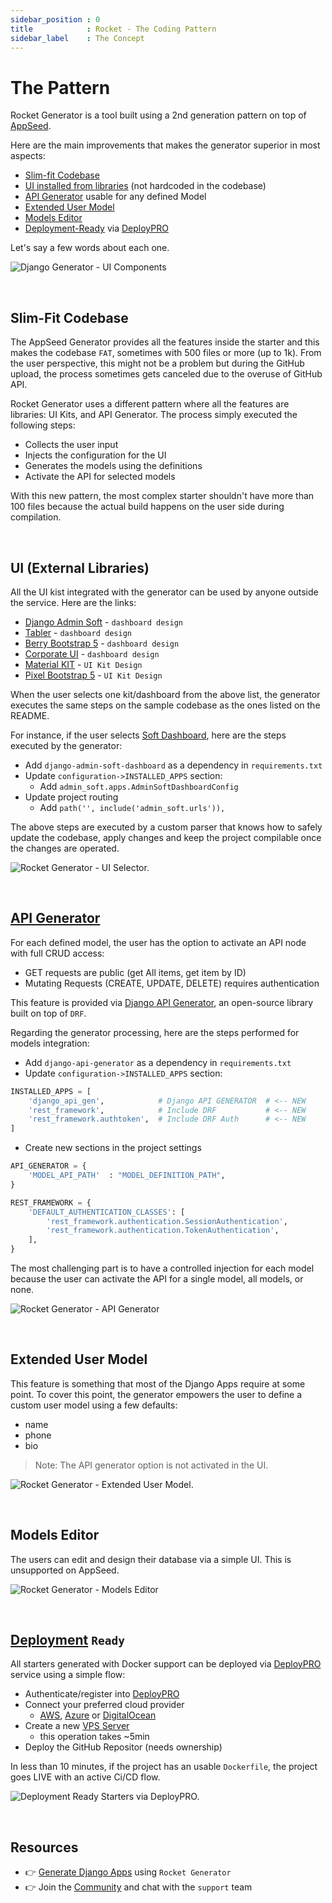 ```yaml
---
sidebar_position : 0
title            : Rocket - The Coding Pattern
sidebar_label    : The Concept
---
```


# The Pattern

Rocket Generator is a tool built using a 2nd generation pattern on top of [AppSeed](https://appseed.us/). 

Here are the main improvements that makes the generator superior in most aspects: 

- [Slim-fit Codebase](#slim-fit-codebase) 
- [UI installed from libraries](#ui-external-libraries) (not hardcoded in the codebase)
- [API Generator](#api-generator) usable for any defined Model 
- [Extended User Model](#extended-user-model)
- [Models Editor](#models-editor) 
- [Deployment-Ready](#deployment-ready) via [DeployPRO](https://deploypro.dev/) 

Let's say a few words about each one. 

![Django Generator - UI Components](https://github-production-user-asset-6210df.s3.amazonaws.com/51070104/263534078-8c39e744-9d9b-4704-8aeb-4ff16a8be082.png)

<br />

## Slim-Fit Codebase 

The AppSeed Generator provides all the features inside the starter and this makes the codebase `FAT`, sometimes with 500 files or more (up to 1k).
From the user perspective, this might not be a problem but during the GitHub upload, the process sometimes gets canceled due to the overuse of GitHub API. 

Rocket Generator uses a different pattern where all the features are libraries: UI Kits, and API Generator. 
The process simply executed the following steps: 

- Collects the user input
- Injects the configuration for the UI
- Generates the models using the definitions
- Activate the API for selected models 

With this new pattern, the most complex starter shouldn't have more than 100 files because the actual build happens on the user side during compilation. 

<br />

## UI (External Libraries)

All the UI kist integrated with the generator can be used by anyone outside the service. Here are the links: 

- [Django Admin Soft](https://github.com/app-generator/django-admin-soft-dashboard) - `dashboard design`
- [Tabler](https://github.com/app-generator/django-admin-tabler) - `dashboard design`
- [Berry Bootstrap 5](https://github.com/app-generator/django-admin-berry) - `dashboard design`
- [Corporate UI](https://github.com/app-generator/django-admin-corporate) - `dashboard design`
- [Material KIT](https://github.com/app-generator/django-theme-material-kit) - `UI Kit Design`
- [Pixel Bootstrap 5](https://github.com/app-generator/django-theme-pixel) - `UI Kit Design` 

When the user selects one kit/dashboard from the above list, the generator executes the same steps on the sample codebase as the ones listed on the README. 

For instance, if the user selects [Soft Dashboard](https://github.com/app-generator/django-admin-soft-dashboard), here are the steps executed by the generator: 

- Add `django-admin-soft-dashboard` as a dependency in `requirements.txt`
- Update `configuration->INSTALLED_APPS` section:
  - Add `admin_soft.apps.AdminSoftDashboardConfig` 
- Update project routing 
  - Add `path('', include('admin_soft.urls')),` 

The above steps are executed by a custom parser that knows how to safely update the codebase, apply changes and keep the project compilable once the changes are operated. 

![Rocket Generator - UI Selector.](https://github-production-user-asset-6210df.s3.amazonaws.com/51070104/263542129-22089eeb-3093-4c61-915a-c2421ecf47c4.png) 

<br />

## [API Generator](https://github.com/app-generator/django-api-generator) 

For each defined model, the user has the option to activate an API node with full CRUD access: 

- GET requests are public (get All items, get item by ID)
- Mutating Requests (CREATE, UPDATE, DELETE) requires authentication 

This feature is provided via [Django API Generator](https://github.com/app-generator/django-api-generator), an open-source library built on top of `DRF`.

Regarding the generator processing, here are the steps performed for models integration:

- Add `django-api-generator` as a dependency in `requirements.txt`
- Update `configuration->INSTALLED_APPS` section:

```python
INSTALLED_APPS = [
    'django_api_gen',            # Django API GENERATOR  # <-- NEW
    'rest_framework',            # Include DRF           # <-- NEW 
    'rest_framework.authtoken',  # Include DRF Auth      # <-- NEW   
]
```

- Create new sections in the project settings 

```python
API_GENERATOR = {
    'MODEL_API_PATH'  : "MODEL_DEFINITION_PATH",
}

REST_FRAMEWORK = {
    'DEFAULT_AUTHENTICATION_CLASSES': [
        'rest_framework.authentication.SessionAuthentication',
        'rest_framework.authentication.TokenAuthentication',
    ],
}
```

The most challenging part is to have a controlled injection for each model because the user can activate the API for a single model, all models, or none. 

![Rocket Generator - API Generator](https://github-production-user-asset-6210df.s3.amazonaws.com/51070104/263542204-8fde0620-9256-4dd3-9e47-68cbd4a894eb.png)

<br />

## Extended User Model

This feature is something that most of the Django Apps require at some point. 
To cover this point, the generator empowers the user to define a custom user model using a few defaults: 

- name
- phone 
- bio 

> Note: The API generator option is not activated in the UI.  

![Rocket Generator - Extended User Model.](https://github-production-user-asset-6210df.s3.amazonaws.com/51070104/263541894-2afed0fb-525a-424d-a14e-7990a88e7705.png)

<br />

## Models Editor 

The users can edit and design their database via a simple UI. This is unsupported on AppSeed.   

![Rocket Generator - Models Editor](https://github-production-user-asset-6210df.s3.amazonaws.com/51070104/263529172-857897cd-e2a2-4706-9fbd-79a042c2646a.png) 

<br />

## [Deployment](https://deploypro.dev/) `Ready` 

All starters generated with Docker support can be deployed via [DeployPRO](https://deploypro.dev/) service using a simple flow: 

- Authenticate/register into [DeployPRO](https://deploypro.dev/)
- Connect your preferred cloud provider
  - [AWS](https://www.docs.deploypro.dev/aws/intro), [Azure](https://www.docs.deploypro.dev/azure/intro) or [DigitalOcean](https://www.docs.deploypro.dev/app-platform-do/intro) 
- Create a new [VPS Server](https://www.docs.deploypro.dev/glossary/terms/vps) 
  - this operation takes ~5min 
- Deploy the GitHub Repositor (needs ownership)        

In less than 10 minutes, if the project has an usable `Dockerfile`, the project goes LIVE with an active Ci/CD flow. 

![Deployment Ready Starters via DeployPRO.](https://github-production-user-asset-6210df.s3.amazonaws.com/51070104/263542646-8d7e6b56-4fd3-4958-a761-cbf040186b47.png)

<br />

## Resources

- 👉 [Generate Django Apps](https://app-generator.dev/) using `Rocket Generator`
- 👉 Join the [Community](https://discord.gg/fZC6hup) and chat with the `support` team 
